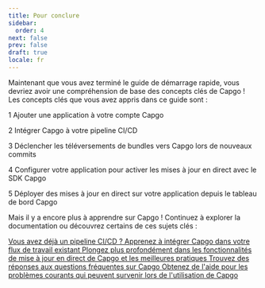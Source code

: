 ```yaml
---
title: Pour conclure
sidebar:
  order: 4
next: false
prev: false
draft: true
locale: fr
---
```



Maintenant que vous avez terminé le guide de démarrage rapide, vous devriez avoir une compréhension de base des concepts clés de Capgo ! Les concepts clés que vous avez appris dans ce guide sont :

<Steps>
1 Ajouter une application à votre compte Capgo

2 Intégrer Capgo à votre pipeline CI/CD

3 Déclencher les téléversements de bundles vers Capgo lors de nouveaux commits

4 Configurer votre application pour activer les mises à jour en direct avec le SDK Capgo

5 Déployer des mises à jour en direct sur votre application depuis le tableau de bord Capgo
</Steps>

Mais il y a encore plus à apprendre sur Capgo ! Continuez à explorer la documentation ou découvrez certains de ces sujets clés :

<CardGrid stagger>
  <a href="/docs/getting-started/cicd-integration/">
    <Card title="Intégration CI/CD" icon="gitlab">
      Vous avez déjà un pipeline CI/CD ? Apprenez à intégrer Capgo dans votre flux de travail existant
    </Card>
  </a>

  <a href="/docs/live-updates/">
    <Card title="Mises à jour en direct" icon="cloud-download">
      Plongez plus profondément dans les fonctionnalités de mise à jour en direct de Capgo et les meilleures pratiques
    </Card>
  </a>

  <a href="/docs/faq/">  
    <Card title="FAQ" icon="open-book">
      Trouvez des réponses aux questions fréquentes sur Capgo
    </Card>
  </a>

  <a href="/docs/troubleshooting/">
    <Card title="Dépannage" icon="error">
      Obtenez de l'aide pour les problèmes courants qui peuvent survenir lors de l'utilisation de Capgo
    </Card>
  </a>
</CardGrid>